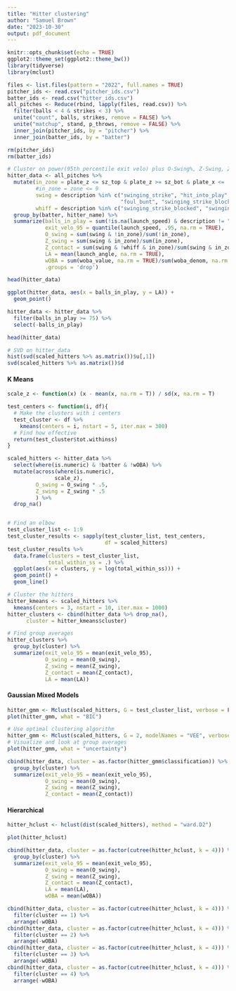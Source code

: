 ```yaml
---
title: "Hitter clustering"
author: "Samuel Brown"
date: "2023-10-30"
output: pdf_document
---
```


```r
knitr::opts_chunk$set(echo = TRUE)
ggplot2::theme_set(ggplot2::theme_bw()) 
library(tidyverse)
library(mclust)
```

```r
files <- list.files(pattern = "2022", full.names = TRUE)
pitcher_ids <- read.csv("pitcher_ids.csv")
batter_ids <- read.csv("hitter_ids.csv")
all_pitches <- Reduce(rbind, lapply(files, read.csv)) %>%
  filter(balls < 4 & strikes < 3) %>%
  unite("count", balls, strikes, remove = FALSE) %>%
  unite("matchup", stand, p_throws, remove = FALSE) %>% 
  inner_join(pitcher_ids, by = "pitcher") %>% 
  inner_join(batter_ids, by = "batter")

rm(pitcher_ids)
rm(batter_ids)
```

```r
# Cluster on power(95th percentile exit velo) plus O-Swing%, Z-Swing, Z-contact
hitter_data <- all_pitches %>% 
  mutate(in_zone = plate_z <= sz_top & plate_z >= sz_bot & plate_x <= .708 & plate_x >= -.708,
         #in_zone = zone <= 9
         swing = description %in% c("swinging_strike", "hit_into_play", "foul", "foul_tip", 
                                    "foul_bunt", "swinging_strike_blocked", "missed_bunt"),
         whiff = description %in% c("swinging_strike_blocked", "swinging_strike", "foul_tip")) %>% 
  group_by(batter, hitter_name) %>% 
  summarize(balls_in_play = sum(!is.na(launch_speed) & description != "foul"),
            exit_velo_95 = quantile(launch_speed, .95, na.rm = TRUE),
            O_swing = sum(swing & !in_zone)/sum(!in_zone),
            Z_swing = sum(swing & in_zone)/sum(in_zone),
            Z_contact = sum(swing & !whiff & in_zone)/sum(swing & in_zone),
            LA = mean(launch_angle, na.rm = TRUE),
            wOBA = sum(woba_value, na.rm = TRUE)/sum(woba_denom, na.rm = TRUE),
            .groups = 'drop') 

head(hitter_data)
```

```r
ggplot(hitter_data, aes(x = balls_in_play, y = LA)) +
  geom_point()
```

```r
hitter_data <- hitter_data %>% 
  filter(balls_in_play >= 75) %>% 
  select(-balls_in_play)

head(hitter_data)
```

```r
# SVD on hitter_data
hist(svd(scaled_hitters %>% as.matrix())$u[,1])
svd(scaled_hitters %>% as.matrix())$d
```

#### K Means
```r
scale_z <- function(x) (x - mean(x, na.rm = T)) / sd(x, na.rm = T)

test_centers <- function(i, df){
  # Make the clusters with i centers
  test_cluster <- df %>% 
    kmeans(centers = i, nstart = 5, iter.max = 300)
  # Find how effective
  return(test_cluster$tot.withinss)
}

scaled_hitters <- hitter_data %>% 
  select(where(is.numeric) & !batter & !wOBA) %>% 
  mutate(across(where(is.numeric), 
               scale_z),
         O_swing = O_swing * .5,
         Z_swing = Z_swing * .5
         ) %>% 
  drop_na()


# Find an elbow
test_cluster_list <- 1:9
test_cluster_results <- sapply(test_cluster_list, test_centers, 
                               df = scaled_hitters)
test_cluster_results %>% 
  data.frame(clusters = test_cluster_list,
             total_within_ss = .) %>% 
  ggplot(aes(x = clusters, y = log(total_within_ss))) +
  geom_point() +
  geom_line() 
```

```r
# Cluster the hitters
hitter_kmeans <- scaled_hitters %>% 
  kmeans(centers = 3, nstart = 10, iter.max = 1000)
hitter_clusters <- cbind(hitter_data %>% drop_na(),
      cluster = hitter_kmeans$cluster)

# Find group averages
hitter_clusters %>% 
  group_by(cluster) %>% 
  summarize(exit_velo_95 = mean(exit_velo_95),
            O_swing = mean(O_swing),
            Z_swing = mean(Z_swing),
            Z_contact = mean(Z_contact),
            LA = mean(LA))
```

#### Gaussian Mixed Models
```r
hitter_gmm <- Mclust(scaled_hitters, G = test_cluster_list, verbose = FALSE)
plot(hitter_gmm, what = "BIC")
```

```r
# Use optimal clustering algorithm
hitter_gmm <- Mclust(scaled_hitters, G = 2, modelNames = "VEE", verbose = FALSE)
# Visualize and look at group averages
plot(hitter_gmm, what = "uncertainty")

cbind(hitter_data, cluster = as.factor(hitter_gmm$classification)) %>% 
  group_by(cluster) %>% 
  summarize(exit_velo_95 = mean(exit_velo_95),
            O_swing = mean(O_swing),
            Z_swing = mean(Z_swing),
            Z_contact = mean(Z_contact))
```

#### Hierarchical
```r
hitter_hclust <- hclust(dist(scaled_hitters), method = "ward.D2")

plot(hitter_hclust)
```

```r
cbind(hitter_data, cluster = as.factor(cutree(hitter_hclust, k = 4))) %>% 
  group_by(cluster) %>% 
  summarize(exit_velo_95 = mean(exit_velo_95),
            O_swing = mean(O_swing),
            Z_swing = mean(Z_swing),
            Z_contact = mean(Z_contact),
            LA = mean(LA),
            wOBA = mean(wOBA))

cbind(hitter_data, cluster = as.factor(cutree(hitter_hclust, k = 4))) %>% 
  filter(cluster == 1) %>% 
  arrange(-wOBA) 
cbind(hitter_data, cluster = as.factor(cutree(hitter_hclust, k = 4))) %>% 
  filter(cluster == 2) %>% 
  arrange(-wOBA) 
cbind(hitter_data, cluster = as.factor(cutree(hitter_hclust, k = 4))) %>% 
  filter(cluster == 3) %>% 
  arrange(-wOBA) 
cbind(hitter_data, cluster = as.factor(cutree(hitter_hclust, k = 4))) %>% 
  filter(cluster == 4) %>% 
  arrange(-wOBA) 
```

